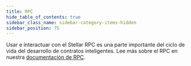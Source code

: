 ```yaml
---
title: RPC
hide_table_of_contents: true
sidebar_class_name: sidebar-category-items-hidden
sidebar_position: 75
---
```


Usar e interactuar con el Stellar RPC es una parte importante del ciclo de vida del desarrollo de contratos inteligentes. Lee más sobre el RPC en nuestra [documentación de RPC](../../../data/apis/rpc/README.mdx).
